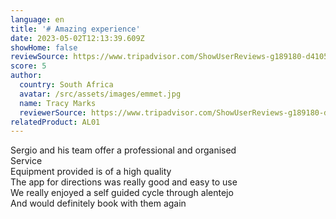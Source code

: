 ```yaml
---
language: en
title: '# Amazing experience'
date: 2023-05-02T12:13:39.609Z
showHome: false
reviewSource: https://www.tripadvisor.com/ShowUserReviews-g189180-d4105907-r888470085-Top_Bike_Tours_Portugal-Porto_Porto_District_Northern_Portugal.html
score: 5
author:
  country: South Africa
  avatar: /src/assets/images/emmet.jpg
  name: Tracy Marks
  reviewerSource: https://www.tripadvisor.com/ShowUserReviews-g189180-d4105907-r888470085-Top_Bike_Tours_Portugal-Porto_Porto_District_Northern_Portugal.html
relatedProduct: AL01
---
```


Sergio and his team offer a professional and organised\
Service\
Equipment provided is of a high quality\
The app for directions was really good and easy to use\
We really enjoyed a self guided cycle through alentejo\
And would definitely book with them again
